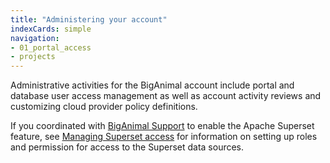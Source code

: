 ```yaml
---
title: "Administering your account"
indexCards: simple
navigation:
- 01_portal_access
- projects
---
```


Administrative activities for the BigAnimal account include portal and database user access management as well as account activity reviews and customizing cloud provider policy definitions.

If you coordinated with [BigAnimal Support](../overview/support) to enable the Apache Superset feature, see [Managing Superset access](01a_superset_access) for information on setting up roles and permission for access to the Superset data sources.
